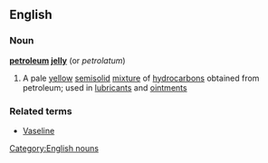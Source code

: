 ==English==
===Noun===
{{wikipedia}}
'''[[petroleum]] [[jelly]]'''  (or ''petrolatum'')
#A pale [[yellow]] [[semisolid]] [[mixture]] of [[hydrocarbon]]s obtained from petroleum; used in [[lubricant]]s and [[ointment]]s
===Related terms===
*[[Vaseline]]
[[Category:English nouns]]